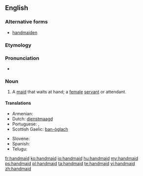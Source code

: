 ==English==

===Alternative forms===
* [[handmaiden]]

===Etymology===
{{compound|hand|maid}}

{{etystub}}

===Pronunciation===
* {{a|US}} {{IPA|/ˈhændˌmeɪd/}}

===Noun===
{{en-noun}}

# A [[maid]] that waits at hand; a [[female]] [[servant]] or attendant.

====Translations====
{{trans-top|maid that waits at hand}}
* Armenian: {{t-|hy|աղախին|tr=aġaxin}}
* Dutch: [[dienstmaagd]]
* Portuguese: {{t+|pt|empregada|f}},  {{t+|pt|donzela|f}}
* Scottish Gaelic: [[ban-òglach]] {{f}}
{{trans-mid}}
* Slovene: {{t-|sl|služkinja|f}}
* Spanish: {{t+|es|azafata}}
* Telugu: {{t+|te|దాసి}}
{{trans-bottom}}

[[fr:handmaid]]
[[ko:handmaid]]
[[io:handmaid]]
[[hu:handmaid]]
[[my:handmaid]]
[[ps:handmaid]]
[[pl:handmaid]]
[[ta:handmaid]]
[[te:handmaid]]
[[vi:handmaid]]
[[zh:handmaid]]